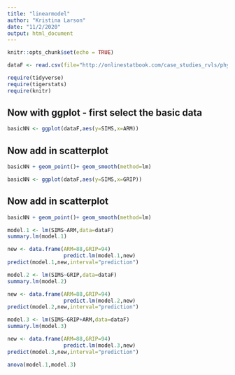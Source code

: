 ```yaml
---
title: "linearmodel"
author: "Kristina Larson"
date: "11/2/2020"
output: html_document
---
```


```r
knitr::opts_chunk$set(echo = TRUE)
```

```r
dataF <- read.csv(file="http://onlinestatbook.com/case_studies_rvls/physical_strength/data.txt",sep="",header=TRUE)  
```

```r
require(tidyverse)
require(tigerstats)
require(knitr)
```



## Now with ggplot - first select the basic data

```r
basicNN <- ggplot(dataF,aes(y=SIMS,x=ARM))
```
## Now add in scatterplot

```r
basicNN + geom_point()+ geom_smooth(method=lm)
```

```r
basicNN <- ggplot(dataF,aes(y=SIMS,x=GRIP))
```
## Now add in scatterplot

```r
basicNN + geom_point()+ geom_smooth(method=lm)
```

```r
model.1 <- lm(SIMS~ARM,data=dataF)
summary.lm(model.1)
```
```r
new <- data.frame(ARM=88,GRIP=94)
                  predict.lm(model.1,new)
predict(model.1,new,interval="prediction")
```
```r
model.2 <- lm(SIMS~GRIP,data=dataF)
summary.lm(model.2)
``` 
```r
new <- data.frame(ARM=88,GRIP=94)
                  predict.lm(model.2,new)
predict(model.2,new,interval="prediction")
```
```r
model.3 <- lm(SIMS~GRIP+ARM,data=dataF)
summary.lm(model.3)
``` 
```r
new <- data.frame(ARM=88,GRIP=94)
                  predict.lm(model.3,new)
predict(model.3,new,interval="prediction")
```
```r
anova(model.1,model.3)
```